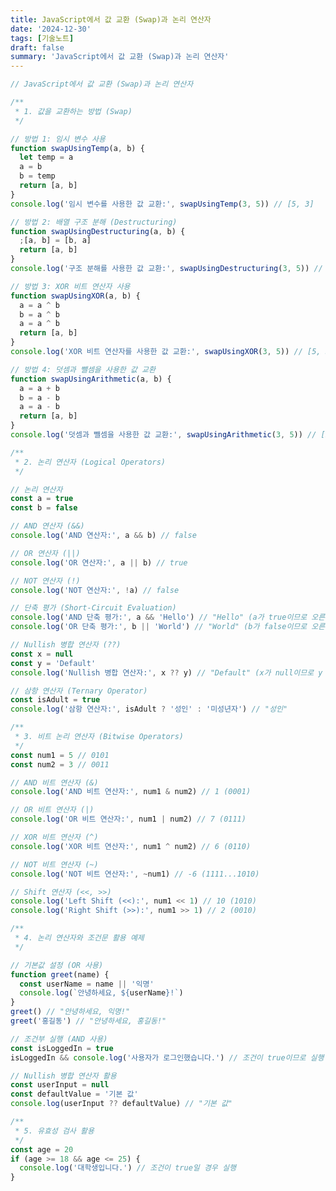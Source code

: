 ```yaml
---
title: JavaScript에서 값 교환 (Swap)과 논리 연산자
date: '2024-12-30'
tags: [기술노트]
draft: false
summary: 'JavaScript에서 값 교환 (Swap)과 논리 연산자'
---
```


```jsx
// JavaScript에서 값 교환 (Swap)과 논리 연산자

/**
 * 1. 값을 교환하는 방법 (Swap)
 */

// 방법 1: 임시 변수 사용
function swapUsingTemp(a, b) {
  let temp = a
  a = b
  b = temp
  return [a, b]
}
console.log('임시 변수를 사용한 값 교환:', swapUsingTemp(3, 5)) // [5, 3]

// 방법 2: 배열 구조 분해 (Destructuring)
function swapUsingDestructuring(a, b) {
  ;[a, b] = [b, a]
  return [a, b]
}
console.log('구조 분해를 사용한 값 교환:', swapUsingDestructuring(3, 5)) // [5, 3]

// 방법 3: XOR 비트 연산자 사용
function swapUsingXOR(a, b) {
  a = a ^ b
  b = a ^ b
  a = a ^ b
  return [a, b]
}
console.log('XOR 비트 연산자를 사용한 값 교환:', swapUsingXOR(3, 5)) // [5, 3]

// 방법 4: 덧셈과 뺄셈을 사용한 값 교환
function swapUsingArithmetic(a, b) {
  a = a + b
  b = a - b
  a = a - b
  return [a, b]
}
console.log('덧셈과 뺄셈을 사용한 값 교환:', swapUsingArithmetic(3, 5)) // [5, 3]

/**
 * 2. 논리 연산자 (Logical Operators)
 */

// 논리 연산자
const a = true
const b = false

// AND 연산자 (&&)
console.log('AND 연산자:', a && b) // false

// OR 연산자 (||)
console.log('OR 연산자:', a || b) // true

// NOT 연산자 (!)
console.log('NOT 연산자:', !a) // false

// 단축 평가 (Short-Circuit Evaluation)
console.log('AND 단축 평가:', a && 'Hello') // "Hello" (a가 true이므로 오른쪽 값 반환)
console.log('OR 단축 평가:', b || 'World') // "World" (b가 false이므로 오른쪽 값 반환)

// Nullish 병합 연산자 (??)
const x = null
const y = 'Default'
console.log('Nullish 병합 연산자:', x ?? y) // "Default" (x가 null이므로 y 반환)

// 삼항 연산자 (Ternary Operator)
const isAdult = true
console.log('삼항 연산자:', isAdult ? '성인' : '미성년자') // "성인"

/**
 * 3. 비트 논리 연산자 (Bitwise Operators)
 */
const num1 = 5 // 0101
const num2 = 3 // 0011

// AND 비트 연산자 (&)
console.log('AND 비트 연산자:', num1 & num2) // 1 (0001)

// OR 비트 연산자 (|)
console.log('OR 비트 연산자:', num1 | num2) // 7 (0111)

// XOR 비트 연산자 (^)
console.log('XOR 비트 연산자:', num1 ^ num2) // 6 (0110)

// NOT 비트 연산자 (~)
console.log('NOT 비트 연산자:', ~num1) // -6 (1111...1010)

// Shift 연산자 (<<, >>)
console.log('Left Shift (<<):', num1 << 1) // 10 (1010)
console.log('Right Shift (>>):', num1 >> 1) // 2 (0010)

/**
 * 4. 논리 연산자와 조건문 활용 예제
 */

// 기본값 설정 (OR 사용)
function greet(name) {
  const userName = name || '익명'
  console.log(`안녕하세요, ${userName}!`)
}
greet() // "안녕하세요, 익명!"
greet('홍길동') // "안녕하세요, 홍길동!"

// 조건부 실행 (AND 사용)
const isLoggedIn = true
isLoggedIn && console.log('사용자가 로그인했습니다.') // 조건이 true이므로 실행

// Nullish 병합 연산자 활용
const userInput = null
const defaultValue = '기본 값'
console.log(userInput ?? defaultValue) // "기본 값"

/**
 * 5. 유효성 검사 활용
 */
const age = 20
if (age >= 18 && age <= 25) {
  console.log('대학생입니다.') // 조건이 true일 경우 실행
}
```
